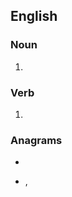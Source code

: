 {{also|gis|Gis|GIS|gís|ĝis|giş}}

==English==

===Noun===
{{head|en|noun plural form}}

# {{plural of|GI|lang=en}}

===Verb===
{{head|en|verb form}}

# {{en-third-person singular of|GI}}

===Anagrams===
* {{l|en|Igs}}
* {{l|en|sig}}, {{l|en|SIG}}